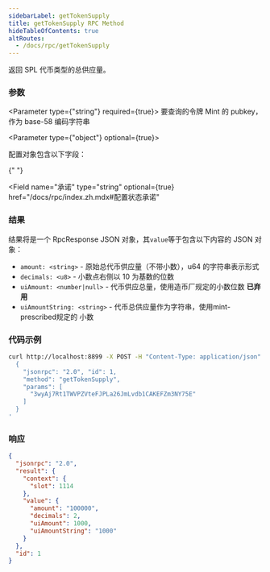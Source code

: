 ```yaml
---
sidebarLabel: getTokenSupply
title: getTokenSupply RPC Method
hideTableOfContents: true
altRoutes:
  - /docs/rpc/getTokenSupply
---
```


返回 SPL 代币类型的总供应量。

<DocSideBySide>

<DocLeftSide>

### 参数

<Parameter type={"string"} required={true}>
  要查询的令牌 Mint 的 pubkey，作为 base-58 编码字符串
</Parameter>

<Parameter type={"object"} optional={true}>

配置对象包含以下字段：

{" "}

<Field
  name="承诺"
  type="string"
  optional={true}
  href="/docs/rpc/index.zh.mdx#配置状态承诺"
></Field>

</Parameter>

### 结果

结果将是一个 RpcResponse JSON 对象，其`value`等于包含以下内容的 JSON 对象：

- `amount: <string>` - 原始总代币供应量（不带小数），u64 的字符串表示形式
- `decimals: <u8>` - 小数点右侧以 10 为基数的位数
- `uiAmount: <number|null>` - 代币供应总量，使用造币厂规定的小数位数 **已弃用**
- `uiAmountString: <string>` - 代币总供应量作为字符串，使用mint-prescribed规定的
  小数

</DocLeftSide>

<DocRightSide>

### 代码示例

```bash
curl http://localhost:8899 -X POST -H "Content-Type: application/json" -d '
  {
    "jsonrpc": "2.0", "id": 1,
    "method": "getTokenSupply",
    "params": [
      "3wyAj7Rt1TWVPZVteFJPLa26JmLvdb1CAKEFZm3NY75E"
    ]
  }
'
```

### 响应

```json
{
  "jsonrpc": "2.0",
  "result": {
    "context": {
      "slot": 1114
    },
    "value": {
      "amount": "100000",
      "decimals": 2,
      "uiAmount": 1000,
      "uiAmountString": "1000"
    }
  },
  "id": 1
}
```

</DocRightSide>
</DocSideBySide>
